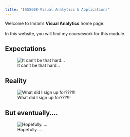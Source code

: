 ```yaml
---
title: "ISSS608-Visual Analytics & Applications"
---
```


Welcome to Imran's **Visual Analytics** home page.\
\
In this website, you will find my coursework for this module.

::: panel-tabset
## Expectations

![It can't be that hard...](images/Homepage1 image-01.png)

## Reality

![What did I sign up for???!!!](images/Homepage2 image-02.png)

## But eventually....

![Hopefully......](images/Homepage3 image.png)
:::
